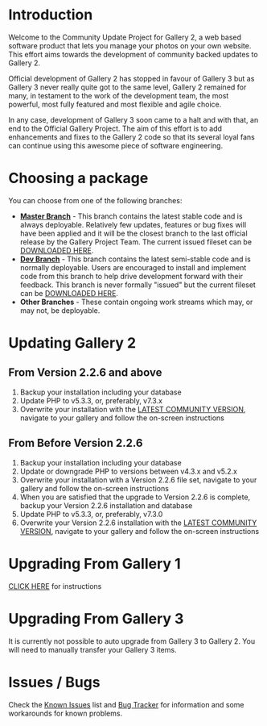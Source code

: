 = Introduction =

Welcome to the Community Update Project for Gallery 2, a web based software product that lets you manage your photos on your own website.
This effort aims towards the development of community backed updates to Gallery 2. 

Official development of Gallery 2 has stopped in favour of Gallery 3 but as Gallery 3 never really quite got to the same level, 
Gallery 2 remained for many, in testament to the work of the development team, the most powerful, most fully featured and most flexible and agile choice.

In any case, development of Gallery 3 soon came to a halt and with that, an end to the Official Gallery Project.
The aim of this effort is to add enhancements and fixes to the Gallery 2 code so that its several loyal fans can continue using this awesome piece of software engineering. 

= Choosing a package =

You can choose from one of the following branches:

* '''[https://github.com/dakanji/G2Project-main/tree/master Master Branch]''' - This branch contains the latest stable code and is always deployable. Relatively few updates, features or bug fixes will have been applied and it will be the closest branch to the last official release by the Gallery Project Team. The current issued fileset can be [https://github.com/dakanji/G2Project-main/releases DOWNLOADED HERE].
* '''[https://github.com/dakanji/G2Project-main/tree/dev Dev Branch]''' - This branch contains the latest semi-stable code and is normally deployable. Users are encouraged to install and implement code from this branch to help drive development forward with their feedback. This branch is never formally "issued" but the current fileset can be [https://github.com/dakanji/G2Project-main/zipball/dev DOWNLOADED HERE].
* '''Other Branches''' - These contain ongoing work streams which may, or may not, be deployable.

= Updating Gallery 2 =

== From Version 2.2.6 and above ==

# Backup your installation including your database
# Update PHP to v5.3.3, or, preferably, v7.3.x
# Overwrite your installation with the [https://github.com/dakanji/G2Project-main/releases LATEST COMMUNITY VERSION], navigate to your gallery and follow the on-screen instructions

== From Before Version 2.2.6 ==
# Backup your installation including your database
# Update or downgrade PHP to versions between v4.3.x and v5.2.x
# Overwrite your installation with a Version 2.2.6 file set, navigate to your gallery and follow the on-screen instructions
# When you are satisfied that the upgrade to Version 2.2.6 is complete, backup your Version 2.2.6 installation and database
# Update PHP to v5.3.3, or, preferably, v7.3.0
# Overwrite your Version 2.2.6 installation with the [https://github.com/dakanji/G2Project-main/releases LATEST COMMUNITY VERSION], navigate to your gallery and follow the on-screen instructions

= Upgrading From Gallery 1 =
[http://codex.galleryproject.org/Gallery2:How_do_I_Install_Gallery2 CLICK HERE] for instructions

= Upgrading From Gallery 3 =

It is currently not possible to auto upgrade from Gallery 3 to Gallery 2.
You will need to manually transfer your Gallery 3 items. 


= Issues / Bugs =

Check the [http://codex.gallery2.org/Gallery2:Known_Issues Known Issues] list and [https://github.com/dakanji/G2Project-main/issues Bug Tracker] for information and some workarounds for known problems.